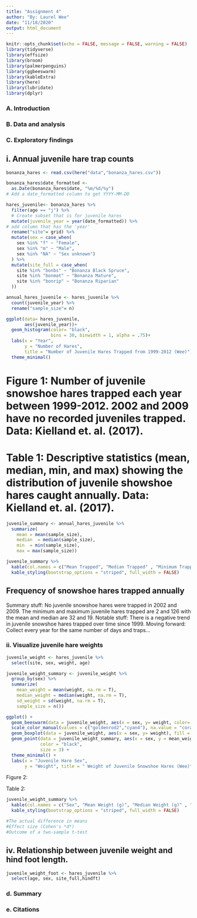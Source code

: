 ```yaml
---
title: "Assignment 4"
author: "By: Laurel Wee"
date: "11/18/2020"
output: html_document
---
```


```r
knitr::opts_chunk$set(echo = FALSE, message = FALSE, warning = FALSE)
library(tidyverse)
library(effsize)
library(broom)
library(palmerpenguins)
library(ggbeeswarm)
library(kableExtra)
library(here)
library(lubridate)
library(dplyr)
```

### A. Introduction

### B. Data and analysis

### C. Exploratory findings

## i. Annual juvenile hare trap counts

```r
bonanza_hares <- read.csv(here("data","bonanza_hares.csv"))

bonanza_hares$date_formatted <- 
  as.Date(bonanza_hares$date, "%m/%d/%y") 
# Add a date_formatted column to get YYYY-MM-DD

hares_juvenile<- bonanza_hares %>% 
  filter(age == "j") %>%  
  # Create subset that is for juvenile hares
  mutate(juvenile_year = year(date_formatted)) %>%  
# add column that has the 'year'
  rename("site"= grid) %>% 
  mutate(sex = case_when(
    sex %in% "f" ~ "Female",
    sex %in% "m" ~ "Male",
    sex %in% "NA" ~ "Sex unknown")
  ) %>% 
  mutate(site_full = case_when(
    site %in% "bonbs" ~ "Bonanza Black Spruce",
    site %in% "bonmat" ~ "Bonanza Mature",
    site %in% "bonrip" ~ "Bonanza Riparian"
  ))

annual_hares_juvenile <- hares_juvenile %>% 
  count(juvenile_year) %>% 
  rename("sample_size"= n)

ggplot(data= hares_juvenile, 
       aes(juvenile_year))+
  geom_histogram(color= "black", 
                 bins = 30, binwidth = 1, alpha = .75)+
  labs(x = "Year", 
       y = "Number of Hares", 
       title = "Number of Juvenile Hares Trapped from 1999-2012 (Wee)")+
  theme_minimal()
```
# Figure 1: Number of juvenile snowshoe hares trapped each year between 1999-2012. 2002 and 2009 have no recorded juveniles trapped. Data: Kielland et. al. (2017).

# Table 1: Descriptive statistics (mean, median, min, and max) showing the distribution of juvenile showshoe hares caught annually. Data: Kielland et. al. (2017).

```r
juvenile_summary <- annual_hares_juvenile %>% 
  summarize(
    mean = mean(sample_size), 
    median  = median(sample_size),
    min  = min(sample_size),
    max = max(sample_size)) 

juvenile_summary %>% 
  kable(col.names = c("Mean Trapped", "Median Trapped" , "Minimum Trapped", "Maximum Trapped")) %>% 
  kable_styling(bootstrap_options = "striped", full_width = FALSE)
```

## Frequency of snowshoe hares trapped annually

Summary stuff: No juvenile snowshoe hares were trapped in 2002 and 2009. The minimum and maximum juvenile hares trapped are 2 and 126 with the mean and median are 32 and 19.
Notable stuff: There is a negative trend in juvenile snowshoe hares trapped over time since 1999. 
Moving forward: Collect every year for the same number of days and traps...


### ii. Visualize juvenile hare weights

```r
juvenile_weight <- hares_juvenile %>% 
  select(site, sex, weight, age)

juvenile_weight_summary <- juvenile_weight %>% 
  group_by(sex) %>% 
  summarize(
    mean_weight = mean(weight, na.rm = T),
    median_weight = median(weight, na.rm = T), 
    sd_weight = sd(weight, na.rm = T),
    sample_size = n())
```


```r
ggplot() +
  geom_beeswarm(data = juvenile_weight, aes(x = sex, y= weight, color= sex))+
  scale_color_manual(values = c("goldenrod2","cyan4"), na.value = "coral") +
  geom_boxplot(data = juvenile_weight, aes(x = sex, y= weight), fill = NA, width = 0.2) +
  geom_point(data = juvenile_weight_summary, aes(x = sex, y = mean_weight), 
             color = "black",
             size = 3) +
  theme_minimal() +
  labs(x = "Juvenile Hare Sex",
       y = "Weight", title = " Weight of Juvenile Snowshoe Hares (Wee)")

```

Figure 2: 

Table 2: 
```r
juvenile_weight_summary %>% 
  kable(col.names = c("Sex", "Mean Weight (g)", "Median Weight (g)" , "Standard deviation (g)" , "Sample size")) %>% 
  kable_styling(bootstrap_options = "striped", full_width = FALSE)

#The actual difference in means
#Effect size (Cohen's *d*)
#Outcome of a two-sample t-test

```

## iv. Relationship between juvenile weight and hind foot length.

```r
juvenile_weight_foot <- hares_juvenile %>% 
  select(age, sex, site_full,hindft)
```
### d. Summary

### e. Citations

